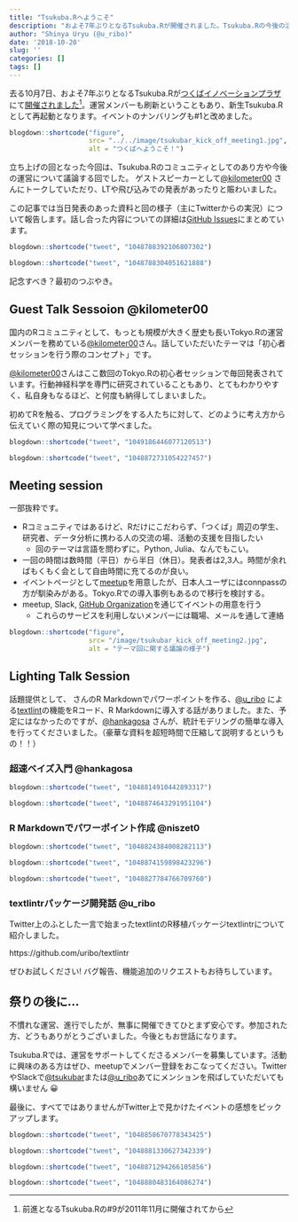 ```yaml
---
title: "Tsukuba.Rへようこそ"
description: "およそ7年ぶりとなるTsukuba.Rが開催されました。Tsukuba.Rの今後の活動について話いました。また、Tokyo.Rの運営メンバーを務める@kilometer00さんによるゲストトークを始め、LTも盛り上がりました。"
author: "Shinya Uryu (@u_ribo)"
date: '2018-10-20'
slug: ''
categories: []
tags: []
---
```


去る10月7日、およそ7年ぶりとなるTsukuba.Rが[つくばイノベーションプラザ](http://www.city.tsukuba.lg.jp/shisetsu/shiminseikatsu/1002800.html)にて[開催されました](https://www.meetup.com/ja-JP/TsukubaR/events/254321674/)[^1]。運営メンバーも刷新ということもあり、新生Tsukuba.Rとして再起動となります。イベントのナンバリングも#1と改めました。

[^1]: 前進となるTsukuba.Rの#9が2011年11月に開催されてから


```r
blogdown::shortcode("figure", 
                    src= "../../image/tsukubar_kick_off_meeting1.jpg", 
                    alt = "つくばへようこそ！")
```


立ち上げの回となった今回は、Tsukuba.Rのコミュニティとしてのあり方や今後の運営について議論する回でした。
ゲストスピーカーとして[\@kilometer00](http://twitter.com/kilometer00) さんにトークしていただり、LTや飛び込みでの発表があったりと賑わいました。

この記事では当日発表のあった資料と回の様子（主にTwitterからの実況）について報告します。話し合った内容についての詳細は[GitHub Issues](https://github.com/tsukubar/hq/issues)にまとめています。

```r
blogdown::shortcode("tweet", "1048788392106807302")
```

```r
blogdown::shortcode("tweet", "1048788304051621888")
```

記念すべき？最初のつぶやき。

## Guest Talk Sessoion \@kilometer00

国内のRコミュニティとして、もっとも規模が大きく歴史も長いTokyo.Rの運営メンバーを務めている[\@kilometer00](http://twitter.com/kilometer00)さん。話していただいたテーマは「初心者セッションを行う際のコンセプト」です。

<script async class="speakerdeck-embed" data-id="f6d07c06ab73475db39096901a2a15b6" data-ratio="1.33333333333333" src="//speakerdeck.com/assets/embed.js"></script>

[\@kilometer00](http://twitter.com/kilometer00)さんはここ数回のTokyo.Rの初心者セッションで毎回発表されています。行動神経科学を専門に研究されていることもあり、とてもわかりやすく、私自身もなるほど、と何度も納得してしまいました。

初めてRを触る、プログラミングをする人たちに対して、どのように考え方から伝えていく際の知見について学べました。

```r
blogdown::shortcode("tweet", "1049186446077120513")
```

```r
blogdown::shortcode("tweet", "1048872731054227457")
```


## Meeting session

一部抜粋です。

- Rコミュニティではあるけど、Rだけにこだわらず、「つくば」周辺の学生、研究者、データ分析に携わる人の交流の場、活動の支援を目指したい
    - 回のテーマは言語を問わずに。Python, Julia、なんでもこい。
- 一回の時間は数時間（平日）から半日（休日）。発表者は2,3人。時間が余ればもくもく会として自由時間に充てるのが良い。
- イベントページとして[meetup](https://www.meetup.com/ja-JP/TsukubaR/)を用意したが、日本人ユーザにはconnpassの方が馴染みがある。Tokyo.Rでの導入事例もあるので移行を検討する。
- meetup, Slack, [GitHub Organization](https://github.com/tsukubar)を通じてイベントの用意を行う
    - これらのサービスを利用しないメンバーには職場、メールを通して連絡

```r
blogdown::shortcode("figure", 
                    src= "/image/tsukubar_kick_off_meeting2.jpg", 
                    alt = "テーマ回に関する議論の様子")
```

## Lighting Talk Session

話題提供として、[\niszet0](https://twitter.com/niszet0) さんのR Markdownでパワーポイントを作る、[\@u_ribo](https://twitter.com/u_ribo) による[textlint](http://textlint.github.io)の機能をRコード、R Markdownに導入する話がありました。また、予定にはなかったのですが、[\@hankagosa](https://twitter.com/hankagosa) さんが、統計モデリングの簡単な導入を行ってくださいました。（豪華な資料を超短時間で圧縮して説明するというもの！！）

### 超速ベイズ入門 \@hankagosa

```r
blogdown::shortcode("tweet", "1048814910442893317")
```

```r
blogdown::shortcode("tweet", "1048874643291951104")
```


### R Markdownでパワーポイント作成 \@niszet0

```r
blogdown::shortcode("tweet", "1048824384008282113")
```

```r
blogdown::shortcode("tweet", "1048874159898423296")
```

```r
blogdown::shortcode("tweet", "1048827784766709760")
```

### textlintrパッケージ開発話 \@u_ribo

Twitter上のふとした一言で始まったtextlintのR移植パッケージtextlintrについて紹介しました。

https://github.com/uribo/textlintr

ぜひお試しください! バグ報告、機能追加のリクエストもお待ちしています。


## 祭りの後に...

不慣れな運営、進行でしたが、無事に開催できてひとまず安心です。参加された方、どうもありがとうございました。今後ともお世話になります。

Tsukuba.Rでは、運営をサポートしてくださるメンバーを募集しています。活動に興味のある方はぜひ、meetupでメンバー登録をおこなってください。TwitterやSlackで[\@tsukubar](https://twitter.com/tsukubar)または[\@u_ribo](https://twitter.com/u_ribo)あてにメンションを飛ばしていただいても構いません 😀

最後に、すべてではありませんがTwitter上で見かけたイベントの感想をピックアップします。

```r
blogdown::shortcode("tweet", "1048858670778343425")
```

```r
blogdown::shortcode("tweet", "1048881330627342339")
```

```r
blogdown::shortcode("tweet", "1048871294266105856")
```

```r
blogdown::shortcode("tweet", "1048880483164086274")
```
